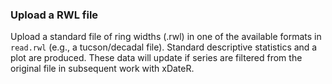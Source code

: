 ### Upload a RWL file
Upload a standard file of ring widths (.rwl) in one of the available formats in `read.rwl` (e.g., a tucson/decadal file). Standard descriptive statistics and a plot are produced. These data will update if series are filtered from the original file in subsequent work with xDateR.
